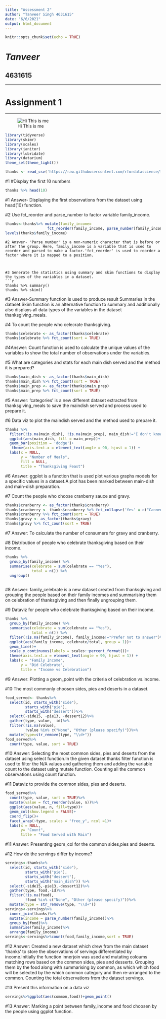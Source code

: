 ```yaml
---
title: "Assessment 2"
author: "Tanveer Singh 4631615"
date: "6/6/2021"
output: html_document
---
```


```r
knitr::opts_chunk$set(echo = TRUE)
```




# *Tanveer*
## **4631615**

-----

# Assignment 1

----

![Hi This is me](C:\Users\Tanveer Singh\Documents\R class\Practical assignment\Image.jpg)
```r
library(tidyverse)
library(skimr)
library(scales)
library(janitor)
library(lubridate)
library(datarium)
theme_set(theme_light())
```



```r
thanks <- read_csv('https://raw.githubusercontent.com/rfordatascience/tidytuesday/master/data/2018/2018-11-20/thanksgiving_meals.csv')
```




#1 
#Display the first 10 numbers
```r
thanks %>% head(10)
```
#1 Answer- Displaying the first observations from the dataset using head(10) function.



#2 Use fct_reorder and parse_number to factor variable family_income.
```r
thanks<-thanks%>% mutate(family_income=
                   fct_reorder(family_income, parse_number(family_income)))
levels(thanks$family_income)
```
```
#2 Answer- 'Parse_number' is a non-numeric character that is before or after the group. Here, family_income is a variable that is used to reorder and parsed to make a factor.'fct_reorder' is used to reorder a factor where it is mapped to a position.



#3 Generate the statistics using summary and skim functions to display the types of the variables in a dataset.
```r
thanks %>% summary()
thanks %>% skim()
```
#3 Answer-Summary function is used to produce result Summaries in the dataset.Skim function is an alternative function to summary and additionally also displays all data types of the variables in the dataset thanksgiving_meals.




#4 To count the people who celecrate thanksgiving.
```r
thanks$celebrate <- as_factor(thanks$celebrate)
thanks$celebrate %>% fct_count(sort = TRUE)
```
#4Answer: Count function is used to calculate the unique values of the variables to show the total number of observations under the variables.



#5 What are categories and stats for each main dish served and the method it is prepared?
```r
thanks$main_dish <- as_factor(thanks$main_dish)
thanks$main_dish %>% fct_count(sort = TRUE)
thanks$main_prep <- as_factor(thanks$main_prep)
thanks$main_prep %>% fct_count(sort = TRUE)
```
#5 Answer: 'categories' is a new different dataset extracted from thanksgiving_meals to save the maindish served and process used to prepare it.



#6 Data viz to plot the maindish served and the method used to prepare it.
```r
thanks %>% 
  filter(!is.na(main_dish), !is.na(main_prep), main_dish!="I don't know", main_prep!="I don't know")%>%
  ggplot(aes(main_dish, fill = main_prep))+
  geom_bar(position = 'dodge')+
   theme(axis.text.x = element_text(angle = 90, hjust = 1)) +
  labs(x = NULL,
       y = "Number of Meals",
       fill = NULL,
       title = "Thanksgiving Feast")
```
#6 Answer: ggplot is a function that is used plot various graphs models for a specific values in a dataset.A plot has been marked between main-dish and main-dish preparation.



#7 Count the people who choose cranberry sauce and gravy.
```r
thanks$cranberry <- as_factor(thanks$cranberry)
thanks$cranberry <- thanks$cranberry %>% fct_collapse('Yes' = c("Canned", "Homemade", "Other (please specify)"), "No"=c("None"))
thanks$cranberry %>% fct_count(sort = TRUE)
thanks$gravy <- as_factor(thanks$gravy)
thanks$gravy %>% fct_count(sort = TRUE)

```
#7 Answer: To calculate the number of consumers for gravy and cranberry.



#8 Distribution of people who celebrate thanksgiving based on their income.
```r
thanks %>%
  group_by(family_income) %>%
  summarise(celebrate = sum(celebrate == "Yes"),
            total = n()) %>%
  ungroup()
 
```
#8 Answer: family_celebrate is a new dataset created from thanksgiving and grouping the people based on their family incomes and summarising them on celebration of thanksgiving and then finally ungrouping them.



#9 Dataviz for people who celebrate thanksgiving based on their income.
```r
thanks %>%
  group_by(family_income) %>%
  summarise(celebrate = sum(celebrate == "Yes"),
            total = n()) %>%
  filter(!is.na(family_income), family_income!="Prefer not to answer")%>%
  ggplot(aes(family_income, celebrate/total, group = 1))+
  geom_line()+
  scale_y_continuous(labels = scales::percent_format())+
  theme(axis.text.x = element_text(angle = 90, hjust = 1)) +
  labs(x = "Family Income",
       y = "Did Celebrate",
       title = "Income vs Celebration")
```
#9 Answer: Plotting a geom_point with the criteria of celebration vs.income.



#10 The most commonly choosen sides, pies and deserts in a dataset.
```r
food_served<- thanks%>%
  select(id, starts_with("side"),
         starts_with("pie"),
         starts_with("dessert"))%>%
  select(-side15, -pie13, -dessert12)%>%
  gather(type, value, -id)%>%
  filter(!is.na(value),
         !value %in% c("None", "Other (please specify)"))%>%
  mutate(type=str_remove(type, "\\d+"))
food_served%>%
  count(type, value, sort = TRUE)
```   
#10 Answer: Selecting the most common sides, pies and deserts from the dataset using select function.In the given dataset thanks filter function is used to filter the N/A values and gathering them and adding the variable count to the dataset using mutate function. Counting all the common observations using count function.



#11 Dataviz to provide the common sides, pies and deserts.
```r
food_served%>%
  count(type, value, sort = TRUE)%>%
  mutate(value = fct_reorder(value, n))%>%
  ggplot(aes(value, n, fill=type))+
  geom_col(show.legend = FALSE)+
  coord_flip()+
  facet_wrap(~type, scales = "free_y", ncol =1)+
  labs(x = NULL,
       y= "Count", 
       title = "Food Served with Main")
```
#11 Answer: Presenting geom_col for the common sides,pies and deserts.




#12 How do the servings differ by income?
```r
servings<-thanks%>%
  select(id, starts_with("side"),
         starts_with("pie"),
         starts_with("dessert"),
         starts_with("main_dish")) %>%
  select(-side15,-pie13,-dessert12)%>%
  gather(type, food,-id)%>%
  filter(!is.na(food),
         !food %in% c("None", "Other (please specify)"))%>%
  mutate(type = str_remove(type, "\\d+"))
servings<-servings%>%
  inner_join(thanks)%>%
  mutate(income = parse_number(family_income))%>%
  group_by(food)%>%
  summarise(family_income)%>%
  arrange(family_income)
servings<-servings%>%count(food,family_income,sort = TRUE)
```
#12 Answer: Created a new dataset which drew from the main dataset 'thanks' to store the observations of servings differentiated by income.Initially the function innerjoin was used and mutating coloums matching rows based on the common sides, pies and desserts. Grouping them by the food along with summarising by common, as which which food will be selected by the which common category and then re-arranged to the common. Counting the total observations from the dataset servings.



#13 Present this information on a data viz
```r
servings%>%ggplot(aes(common,food))+geom_point()
```
#13 Answer:  Marking a point between family_income and food choosen by the people using ggplot function.

